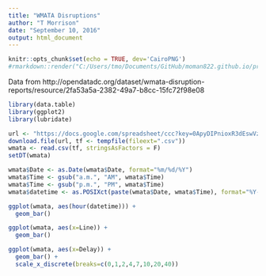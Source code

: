 ```yaml
---
title: "WMATA Disruptions"
author: "T Morrison"
date: "September 10, 2016"
output: html_document
---
```


```r
knitr::opts_chunk$set(echo = TRUE, dev='CairoPNG')
#rmarkdown::render("C:/Users/tmo/Documents/GitHub/moman822.github.io/projects/DC_projects/wmata1.rmd")
```

Data from http://opendatadc.org/dataset/wmata-disruption-reports/resource/2fa53a5a-2382-49a7-b8cc-15fc72f98e08

```r
library(data.table)
library(ggplot2)
library(lubridate)
```

```r
url <- "https://docs.google.com/spreadsheet/ccc?key=0ApyDIPnioxR3dEswVzIxb2NCdnZTLUZDZE9pTnhMcGc&usp=sharing&output=csv"
download.file(url, tf <- tempfile(fileext=".csv"))
wmata <- read.csv(tf, stringsAsFactors = F)
setDT(wmata)

wmata$Date <- as.Date(wmata$Date, format="%m/%d/%Y")
wmata$Time <- gsub("a.m.", "AM", wmata$Time)
wmata$Time <- gsub("p.m.", "PM", wmata$Time)
wmata$datetime <- as.POSIXct(paste(wmata$Date, wmata$Time), format="%Y-%m-%d %I:%M %p")

```

```r
ggplot(wmata, aes(hour(datetime))) +
  geom_bar()
```



```r
ggplot(wmata, aes(x=Line)) +
  geom_bar()
```

```r
ggplot(wmata, aes(x=Delay)) +
  geom_bar() +
  scale_x_discrete(breaks=c(0,1,2,4,7,10,20,40))
```
























